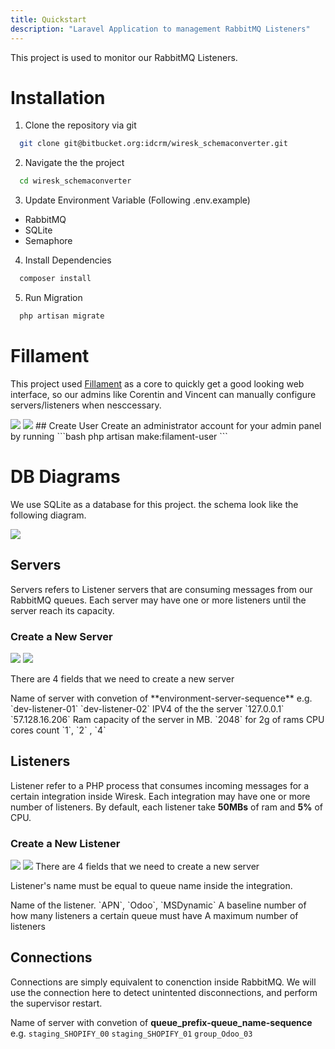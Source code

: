 ```yaml
---
title: Quickstart
description: "Laravel Application to management RabbitMQ Listeners"
---
```


This project is used to monitor our RabbitMQ Listeners.

# Installation

1. Clone the repository via git

```bash
  git clone git@bitbucket.org:idcrm/wiresk_schemaconverter.git
```

2. Navigate the the project

```bash
  cd wiresk_schemaconverter
```

3. Update Environment Variable (Following .env.example)

- RabbitMQ
- SQLite
- Semaphore

4. Install Dependencies

```bash
  composer install
```

5. Run Migration

```bash
  php artisan migrate
```

# Fillament

This project used [Fillament](https://filamentphp.com) as a core to quickly get a good looking web interface, so our admins like Corentin and Vincent can manually configure servers/listeners when nesccessary.

<Frame>
  <img
    className="block dark:hidden"
    src="/images/dashboard-light.png"
  />
  <img className="hidden dark:block" src="/images/dashboard-dark.png" />
</Frame>
## Create User
Create an administrator account for your admin panel by running
```bash 
php artisan make:filament-user
```


# DB Diagrams

We use SQLite as a database for this project. the schema look like the following diagram.

<Frame>
  <img src="/images/db_diagram.png" />
</Frame>

## Servers

Servers refers to Listener servers that are consuming messages from our RabbitMQ queues.
Each server may have one or more listeners until the server reach its capacity.

### Create a New Server

<Frame>
  <img
    className="block dark:hidden"
    src="/images/create-server-light.png"
  />
  <img className="hidden dark:block" src="/images/create-server-dark.png" />
</Frame>

There are 4 fields that we need to create a new server

<ResponseField name="name" type="string">
  Name of server with convetion of **environment-server-sequence** e.g.
  `dev-listener-01` `dev-listener-02`
</ResponseField>
<ResponseField name="ip" type="string">
  IPV4 of the the server `127.0.0.1` `57.128.16.206`
</ResponseField>

<ResponseField name="ram" type="number">
  Ram capacity of the server in MB. `2048` for 2g of rams
</ResponseField>

<ResponseField name="vCPUCores" type="number">
  CPU cores count `1`, `2` , `4`
</ResponseField>

## Listeners

Listener refer to a PHP process that consumes incoming messages for a certain integration inside Wiresk.
Each integration may have one or more number of listeners. By default, each listener take **50MBs** of ram and **5%** of CPU.

### Create a New Listener

<Frame>
  <img
    className="block dark:hidden"
    src="/images/create-listener-light.png"
  />
  <img
    className="hidden dark:block"
    src="/images/create-listener-dark.png"
  />
</Frame>
There are 4 fields that we need to create a new server

<Info>Listener's name must be equal to queue name inside the integration.</Info>

<ResponseField name="name" type="string">
  Name of the listener. `APN`, `Odoo`, `MSDynamic`
</ResponseField>
<ResponseField name="baseline" type="number">
  A baseline number of how many listeners a certain queue must have
</ResponseField>

<ResponseField name="max" type="string">
  A maximum number of listeners
</ResponseField>

## Connections

Connections are simply equivalent to conenction inside RabbitMQ. We will use the connection here to detect unintented disconnections, and perform the supervisor restart.

Name of server with convetion of **queue_prefix-queue_name-sequence** e.g.
`staging_SHOPIFY_00` `staging_SHOPIFY_01` `group_Odoo_03`
